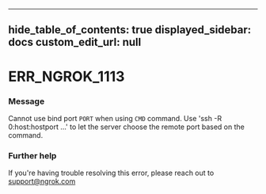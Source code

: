 
---
hide_table_of_contents: true
displayed_sidebar: docs
custom_edit_url: null
---


# ERR_NGROK_1113

### Message
Cannot use bind port `PORT` when using `CMD` command.
Use 'ssh -R 0:host:hostport ...' to let the server choose the remote port based on the command.

### Further help
If you're having trouble resolving this error, please reach out to [support@ngrok.com](mailto:support@ngrok.com?subject=Help%20with%20ERR_NGROK_1113)


<ErrorDetails error='err_ngrok_1113' />
